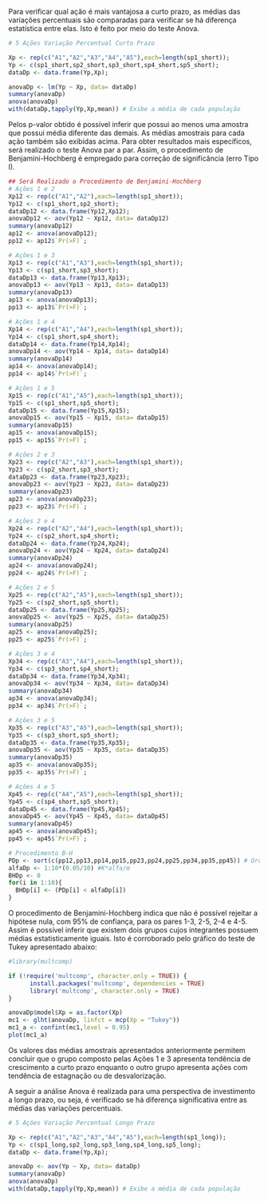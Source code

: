 Para verificar qual ação é mais vantajosa a curto prazo, as médias das variações percentuais são comparadas para verificar se há diferença estatística entre elas. Isto é feito por meio do teste Anova.

```r

# 5 Ações Variação Percentual Curto Prazo

Xp <- rep(c("A1","A2","A3","A4","A5"),each=length(sp1_short));
Yp <- c(sp1_short,sp2_short,sp3_short,sp4_short,sp5_short);
dataDp <- data.frame(Yp,Xp);

anovaDp <- lm(Yp ~ Xp, data= dataDp)
summary(anovaDp)
anova(anovaDp)
with(dataDp,tapply(Yp,Xp,mean)) # Exibe a média de cada população


```

Pelos p-valor obtido é possível inferir que possui ao menos uma amostra que possui média diferente das demais. As médias amostrais para cada ação também são exibidas acima. Para obter resultados mais específicos, será realizado o teste Anova par a par. Assim, o procedimento de Benjamini-Hochberg é empregado para correção de significância (erro Tipo I).

```r

## Será Realizado o Procedimento de Benjamini-Hochberg
# Ações 1 e 2
Xp12 <- rep(c("A1","A2"),each=length(sp1_short));
Yp12 <- c(sp1_short,sp2_short);
dataDp12 <- data.frame(Yp12,Xp12);
anovaDp12 <- aov(Yp12 ~ Xp12, data= dataDp12)
summary(anovaDp12)
ap12 <- anova(anovaDp12);
pp12 <- ap12$`Pr(>F)`;

# Ações 1 e 3
Xp13 <- rep(c("A1","A3"),each=length(sp1_short));
Yp13 <- c(sp1_short,sp3_short);
dataDp13 <- data.frame(Yp13,Xp13);
anovaDp13 <- aov(Yp13 ~ Xp13, data= dataDp13)
summary(anovaDp13)
ap13 <- anova(anovaDp13);
pp13 <- ap13$`Pr(>F)`;

# Ações 1 e 4
Xp14 <- rep(c("A1","A4"),each=length(sp1_short));
Yp14 <- c(sp1_short,sp4_short);
dataDp14 <- data.frame(Yp14,Xp14);
anovaDp14 <- aov(Yp14 ~ Xp14, data= dataDp14)
summary(anovaDp14)
ap14 <- anova(anovaDp14);
pp14 <- ap14$`Pr(>F)`;

# Ações 1 e 5
Xp15 <- rep(c("A1","A5"),each=length(sp1_short));
Yp15 <- c(sp1_short,sp5_short);
dataDp15 <- data.frame(Yp15,Xp15);
anovaDp15 <- aov(Yp15 ~ Xp15, data= dataDp15)
summary(anovaDp15)
ap15 <- anova(anovaDp15);
pp15 <- ap15$`Pr(>F)`;

# Ações 2 e 3
Xp23 <- rep(c("A2","A3"),each=length(sp1_short));
Yp23 <- c(sp2_short,sp3_short);
dataDp23 <- data.frame(Yp23,Xp23);
anovaDp23 <- aov(Yp23 ~ Xp23, data= dataDp23)
summary(anovaDp23)
ap23 <- anova(anovaDp23);
pp23 <- ap23$`Pr(>F)`;

# Ações 2 e 4
Xp24 <- rep(c("A2","A4"),each=length(sp1_short));
Yp24 <- c(sp2_short,sp4_short);
dataDp24 <- data.frame(Yp24,Xp24);
anovaDp24 <- aov(Yp24 ~ Xp24, data= dataDp24)
summary(anovaDp24)
ap24 <- anova(anovaDp24);
pp24 <- ap24$`Pr(>F)`;

# Ações 2 e 5
Xp25 <- rep(c("A2","A5"),each=length(sp1_short));
Yp25 <- c(sp2_short,sp5_short);
dataDp25 <- data.frame(Yp25,Xp25);
anovaDp25 <- aov(Yp25 ~ Xp25, data= dataDp25)
summary(anovaDp25)
ap25 <- anova(anovaDp25);
pp25 <- ap25$`Pr(>F)`;

# Ações 3 e 4
Xp34 <- rep(c("A3","A4"),each=length(sp1_short));
Yp34 <- c(sp3_short,sp4_short);
dataDp34 <- data.frame(Yp34,Xp34);
anovaDp34 <- aov(Yp34 ~ Xp34, data= dataDp34)
summary(anovaDp34)
ap34 <- anova(anovaDp34);
pp34 <- ap34$`Pr(>F)`;

# Ações 3 e 5
Xp35 <- rep(c("A3","A5"),each=length(sp1_short));
Yp35 <- c(sp3_short,sp5_short);
dataDp35 <- data.frame(Yp35,Xp35);
anovaDp35 <- aov(Yp35 ~ Xp35, data= dataDp35)
summary(anovaDp35)
ap35 <- anova(anovaDp35);
pp35 <- ap35$`Pr(>F)`;

# Ações 4 e 5
Xp45 <- rep(c("A4","A5"),each=length(sp1_short));
Yp45 <- c(sp4_short,sp5_short);
dataDp45 <- data.frame(Yp45,Xp45);
anovaDp45 <- aov(Yp45 ~ Xp45, data= dataDp45)
summary(anovaDp45)
ap45 <- anova(anovaDp45);
pp45 <- ap45$`Pr(>F)`;

# Procedimento B-H
PDp <- sort(c(pp12,pp13,pp14,pp15,pp23,pp24,pp25,pp34,pp35,pp45)) # Ordenar os dados
alfaDp <- 1:10*(0.05/10) #K*alfa/m
BHDp <- 0
for(i in 1:10){ 
  BHDp[i] <- (PDp[i] < alfaDp[i]) 
}

```

O procedimento de Benjamini-Hochberg indica que não é possível rejeitar a hipótese nula, com 95% de confiança, para os pares 1-3, 2-5, 2-4 e 4-5. Assim é possível inferir que existem dois grupos cujos integrantes possuem médias estatisticamente iguais. Isto é corroborado pelo gráfico do teste de Tukey apresentado abaixo:

```r

#library(multcomp)

if (!require('multcomp', character.only = TRUE)) {
      install.packages('multcomp', dependencies = TRUE)
      library('multcomp', character.only = TRUE)
}

anovaDp$model$Xp = as.factor(Xp)
mc1 <- glht(anovaDp, linfct = mcp(Xp = "Tukey"))
mc1_a <- confint(mc1,level = 0.95)
plot(mc1_a)

```

Os valores das médias amostrais apresentados anteriormente permitem concluir que o grupo composto pelas Ações 1 e 3 apresenta tendência de crescimento a curto prazo enquanto o outro grupo apresenta ações com tendência de estagnação ou de desvalorização.

A seguir a análise Anova é realizada para uma perspectiva de investimento a longo prazo, ou seja, é verificado se há diferença significativa entre as médias das variações percentuais.

```r

# 5 Ações Variação Percentual Longo Prazo

Xp <- rep(c("A1","A2","A3","A4","A5"),each=length(sp1_long));
Yp <- c(sp1_long,sp2_long,sp3_long,sp4_long,sp5_long);
dataDp <- data.frame(Yp,Xp);

anovaDp <- aov(Yp ~ Xp, data= dataDp)
summary(anovaDp)
anova(anovaDp) 
with(dataDp,tapply(Yp,Xp,mean)) # Exibe a média de cada população

```
